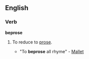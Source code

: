 ==English==

===Verb===
'''beprose'''

# {{transitive|rare}} To reduce to [[prose]].
#* "To '''beprose''' all rhyme" - [[Mallet]]